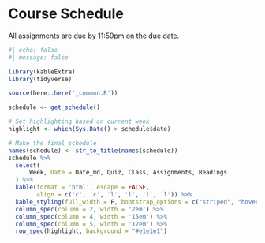# Course Schedule

All assignments are due by 11:59pm on the due date.

:::{.column-page}

```r
#| echo: false
#| message: false

library(kableExtra)
library(tidyverse)

source(here::here('_common.R'))

schedule <- get_schedule()

# Set highlighting based on current week
highlight <- which(Sys.Date() > schedule$date)

# Make the final schedule
names(schedule) <- str_to_title(names(schedule))
schedule %>%
  select(
      Week, Date = Date_md, Quiz, Class, Assignments, Readings
  ) %>%
  kable(format = 'html', escape = FALSE,
        align = c('c', 'c', 'l', 'l', 'l', 'l')) %>%
  kable_styling(full_width = F, bootstrap_options = c("striped", "hover")) %>%
  column_spec(column = 2, width = '2em') %>%
  column_spec(column = 4, width = '15em') %>% 
  column_spec(column = 5, width = '12em') %>% 
  row_spec(highlight, background = "#e1e1e1")
```

:::


